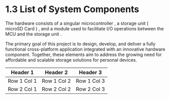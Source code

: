 # 1.3 List of System Components

The hardware consists of a singular microcontroller , a storage unit ( microSD Card ) , and a module used to facilitate I/O operations between the MCU and the storage unit .  

The primary goal of this project is to design, develop, and deliver a fully functional cross-platform application integrated with an innovative hardware component. Together, these elements aim to address the growing need for affordable and scalable storage solutions for personal devices.

<table style={{ backgroundColor: '#333', color: 'white', width: '100%', borderCollapse: 'collapse' }}>
  <thead>
    <tr>
      <th style={{ border: '1px solid white', padding: '8px' }}>Header 1</th>
      <th style={{ border: '1px solid white', padding: '8px' }}>Header 2</th>
      <th style={{ border: '1px solid white', padding: '8px' }}>Header 3</th>
    </tr>
  </thead>
  <tbody>
    <tr>
      <td style={{ border: '1px solid white', padding: '8px' }}>Row 1 Col 1</td>
      <td style={{ border: '1px solid white', padding: '8px' }}>Row 1 Col 2</td>
      <td style={{ border: '1px solid white', padding: '8px' }}>Row 1 Col 3</td>
    </tr>
    <tr>
      <td style={{ border: '1px solid white', padding: '8px' }}>Row 2 Col 1</td>
      <td style={{ border: '1px solid white', padding: '8px' }}>Row 2 Col 2</td>
      <td style={{ border: '1px solid white', padding: '8px' }}>Row 2 Col 3</td>
    </tr>
  </tbody>
</table>

